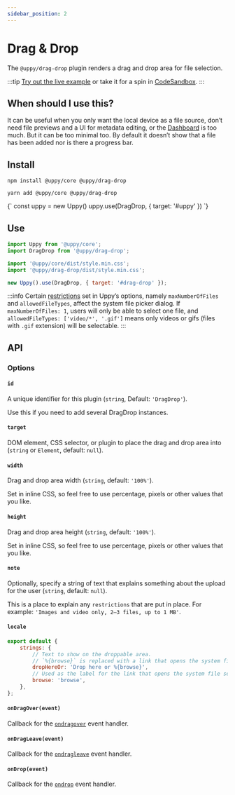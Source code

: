 ```yaml
---
sidebar_position: 2
---
```




# Drag & Drop

The `@uppy/drag-drop` plugin renders a drag and drop area for file selection.

:::tip
[Try out the live example](/examples) or take it for a spin in [CodeSandbox](https://codesandbox.io/s/uppy-drag-drop-gyewzx?file=/src/index.js).
:::

## When should I use this?

It can be useful when you only want the local device as a file source, don’t need file previews and a UI for metadata editing,
or the [Dashboard](/docs/dashboard/) is too much. But it can be too minimal too.
By default it doesn’t show that a file has been added nor is there a progress bar.

## Install

<Tabs>
  <TabItem value="npm" label="NPM" default>

```shell
npm install @uppy/core @uppy/drag-drop
```

  </TabItem>

  <TabItem value="yarn" label="Yarn">

```shell
yarn add @uppy/core @uppy/drag-drop
```

  </TabItem>

  <TabItem value="cdn" label="CDN">
    <UppyCdnExample>
      {`
        const uppy = new Uppy()
        uppy.use(DragDrop, { target: '#uppy' })
      `}
    </UppyCdnExample>
  </TabItem>
</Tabs>

## Use

```js showLineNumbers
import Uppy from '@uppy/core';
import DragDrop from '@uppy/drag-drop';

import '@uppy/core/dist/style.min.css';
import '@uppy/drag-drop/dist/style.min.css';

new Uppy().use(DragDrop, { target: '#drag-drop' });
```

:::info
Certain [restrictions](/docs/uppy#restrictions) set in Uppy’s options, namely `maxNumberOfFiles` and `allowedFileTypes`,
affect the system file picker dialog. If `maxNumberOfFiles: 1`, users will only be able to select one file,
and `allowedFileTypes: ['video/*', '.gif']` means only videos or gifs (files with `.gif` extension) will be selectable.
:::

## API

### Options

#### `id`

A unique identifier for this plugin (`string`, Default: `'DragDrop'`).

Use this if you need to add several DragDrop instances.

#### `target`

DOM element, CSS selector, or plugin to place the drag and drop area into (`string` or `Element`, default: `null`).

#### `width`

Drag and drop area width (`string`, default: `'100%'`).

Set in inline CSS, so feel free to use percentage, pixels or other values that you like.

#### `height`

Drag and drop area height (`string`, default: `'100%'`).

Set in inline CSS, so feel free to use percentage, pixels or other values that you like.

#### `note`

Optionally, specify a string of text that explains something about the upload for the user (`string`, default: `null`).

This is a place to explain any `restrictions` that are put in place. For example: `'Images and video only, 2–3 files, up to 1 MB'`.

#### `locale`

```js
export default {
	strings: {
		// Text to show on the droppable area.
		// `%{browse}` is replaced with a link that opens the system file selection dialog.
		dropHereOr: 'Drop here or %{browse}',
		// Used as the label for the link that opens the system file selection dialog.
		browse: 'browse',
	},
};
```

#### `onDragOver(event)`

Callback for the [`ondragover`][ondragover] event handler.

#### `onDragLeave(event)`

Callback for the [`ondragleave`][ondragleave] event handler.

#### `onDrop(event)`

Callback for the [`ondrop`][ondrop] event handler.

[ondragover]: https://developer.mozilla.org/en-US/docs/Web/API/GlobalEventHandlers/ondragover
[ondragleave]: https://developer.mozilla.org/en-US/docs/Web/API/GlobalEventHandlers/ondragleave
[ondrop]: https://developer.mozilla.org/en-US/docs/Web/API/GlobalEventHandlers/ondrop
